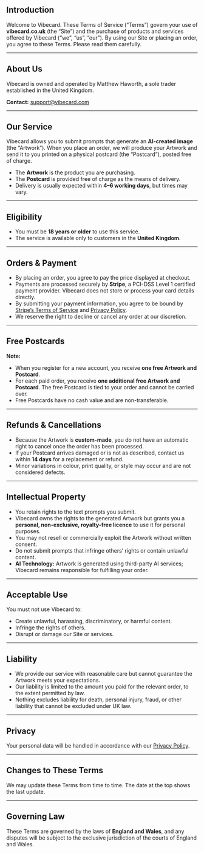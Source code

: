 
## Introduction

Welcome to Vibecard. These Terms of Service (“Terms”) govern your use of **vibecard.co.uk** (the “Site”) and the purchase of products and services offered by Vibecard (“we”, “us”, “our”). By using our Site or placing an order, you agree to these Terms. Please read them carefully.

---

## About Us

Vibecard is owned and operated by Matthew Haworth, a sole trader established in the United Kingdom.

**Contact:** support@vibecard.com

---

## Our Service

Vibecard allows you to submit prompts that generate an **AI-created image** (the “Artwork”).
When you place an order, we will produce your Artwork and send it to you printed on a physical postcard (the “Postcard”), posted free of charge.

- The **Artwork** is the product you are purchasing.
- The **Postcard** is provided free of charge as the means of delivery.
- Delivery is usually expected within **4–6 working days**, but times may vary.

---

## Eligibility

- You must be **18 years or older** to use this service.
- The service is available only to customers in the **United Kingdom**.

---

## Orders & Payment

- By placing an order, you agree to pay the price displayed at checkout.
- Payments are processed securely by **Stripe**, a PCI-DSS Level 1 certified payment provider. Vibecard does not store or process your card details directly.
- By submitting your payment information, you agree to be bound by [Stripe’s Terms of Service](https://stripe.com/gb/terms) and [Privacy Policy](https://stripe.com/gb/privacy).
- We reserve the right to decline or cancel any order at our discretion.

---

## Free Postcards

**Note:**

- When you register for a new account, you receive **one free Artwork and Postcard**.
- For each paid order, you receive **one additional free Artwork and Postcard**. The free Postcard is tied to your order and cannot be carried over.
- Free Postcards have no cash value and are non-transferable.

---

## Refunds & Cancellations

- Because the Artwork is **custom-made**, you do not have an automatic right to cancel once the order has been processed.
- If your Postcard arrives damaged or is not as described, contact us within **14 days** for a replacement or refund.
- Minor variations in colour, print quality, or style may occur and are not considered defects.

---

## Intellectual Property

- You retain rights to the text prompts you submit.
- Vibecard owns the rights to the generated Artwork but grants you a **personal, non-exclusive, royalty-free licence** to use it for personal purposes.
- You may not resell or commercially exploit the Artwork without written consent.
- Do not submit prompts that infringe others’ rights or contain unlawful content.
- **AI Technology:** Artwork is generated using third-party AI services; Vibecard remains responsible for fulfilling your order.

---

## Acceptable Use

You must not use Vibecard to:

- Create unlawful, harassing, discriminatory, or harmful content.
- Infringe the rights of others.
- Disrupt or damage our Site or services.

---

## Liability

- We provide our service with reasonable care but cannot guarantee the Artwork meets your expectations.
- Our liability is limited to the amount you paid for the relevant order, to the extent permitted by law.
- Nothing excludes liability for death, personal injury, fraud, or other liability that cannot be excluded under UK law.

---

## Privacy

Your personal data will be handled in accordance with our [Privacy Policy](/privacy).

---

## Changes to These Terms

We may update these Terms from time to time. The date at the top shows the last update.

---

## Governing Law

These Terms are governed by the laws of **England and Wales**, and any disputes will be subject to the exclusive jurisdiction of the courts of England and Wales.
